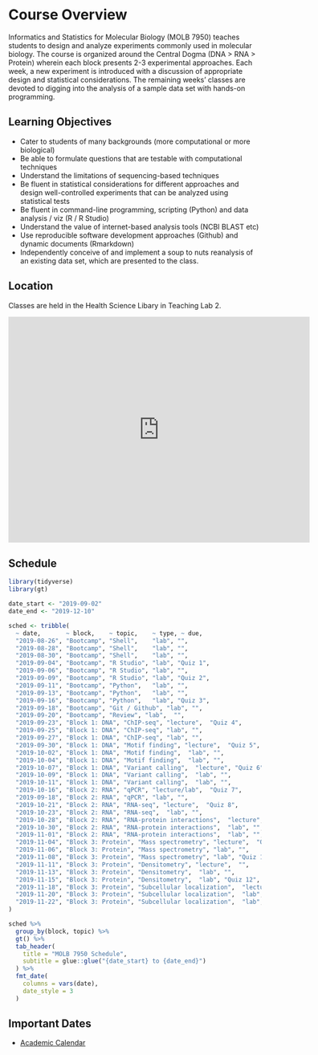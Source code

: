 # Course Overview {#syllabus-overview}

Informatics and Statistics for Molecular Biology (MOLB 7950) teaches students to design and analyze experiments commonly used in molecular biology. The course is organized around the Central Dogma (DNA > RNA > Protein) wherein each block presents 2-3 experimental approaches. Each week, a new experiment is introduced with a discussion of appropriate design and statistical considerations. The remaining weeks' classes are devoted to digging into the analysis of a sample data set with hands-on programming.

## Learning Objectives

- Cater to students of many backgrounds (more computational or more biological)
- Be able to formulate questions that are testable with computational techniques
- Understand the limitations of sequencing-based techniques
- Be fluent in statistical considerations for different approaches and design well-controlled experiments that can be analyzed using statistical tests
- Be fluent in command-line programming, scripting (Python) and data analysis / viz (R / R Studio)
- Understand the value of internet-based analysis tools (NCBI BLAST etc)
- Use reproducible software development approaches (Github) and dynamic documents (Rmarkdown)
- Independently conceive of and implement a soup to nuts reanalysis of an existing data set, which are presented to the class.

## Location

Classes are held in the Health Science Libary in Teaching Lab 2.

<iframe src="https://www.google.com/maps/embed?pb=!1m18!1m12!1m3!1d522.3036530801571!2d-104.83760147806905!3d39.746845026837306!2m3!1f0!2f0!3f0!3m2!1i1024!2i768!4f13.1!3m3!1m2!1s0x876c634e33da2401%3A0x17aa3fee1c687c49!2sUniversity+of+Colorado+Strauss+Health+Sciences+Library!5e0!3m2!1sen!2sus!4v1557762606921!5m2!1sen!2sus" width="600" height="450" frameborder="0" style="border:0" allowfullscreen></iframe>

## Schedule

```r
library(tidyverse)
library(gt)

date_start <- "2019-09-02"
date_end <- "2019-12-10"

sched <- tribble(
  ~ date,       ~ block,    ~ topic,    ~ type, ~ due,
  "2019-08-26", "Bootcamp", "Shell",    "lab", "", 
  "2019-08-28", "Bootcamp", "Shell",    "lab", "",
  "2019-08-30", "Bootcamp", "Shell",    "lab", "",
  "2019-09-04", "Bootcamp", "R Studio", "lab", "Quiz 1",
  "2019-09-06", "Bootcamp", "R Studio", "lab", "",
  "2019-09-09", "Bootcamp", "R Studio", "lab", "Quiz 2",
  "2019-09-11", "Bootcamp", "Python",   "lab", "",
  "2019-09-13", "Bootcamp", "Python",   "lab", "",
  "2019-09-16", "Bootcamp", "Python",   "lab", "Quiz 3",
  "2019-09-18", "Bootcamp", "Git / Github", "lab", "",
  "2019-09-20", "Bootcamp", "Review", "lab",  "",
  "2019-09-23", "Block 1: DNA", "ChIP-seq", "lecture",  "Quiz 4",
  "2019-09-25", "Block 1: DNA", "ChIP-seq", "lab", "",
  "2019-09-27", "Block 1: DNA", "ChIP-seq", "lab", "",
  "2019-09-30", "Block 1: DNA", "Motif finding", "lecture",  "Quiz 5",
  "2019-10-02", "Block 1: DNA", "Motif finding",  "lab", "",
  "2019-10-04", "Block 1: DNA", "Motif finding",  "lab", "",
  "2019-10-07", "Block 1: DNA", "Variant calling",  "lecture", "Quiz 6",
  "2019-10-09", "Block 1: DNA", "Variant calling",  "lab", "",
  "2019-10-11", "Block 1: DNA", "Variant calling",  "lab", "",
  "2019-10-16", "Block 2: RNA", "qPCR", "lecture/lab",  "Quiz 7",
  "2019-09-18", "Block 2: RNA", "qPCR", "lab", "",
  "2019-10-21", "Block 2: RNA", "RNA-seq", "lecture",  "Quiz 8",
  "2019-10-23", "Block 2: RNA", "RNA-seq",  "lab", "",
  "2019-10-28", "Block 2: RNA", "RNA-protein interactions",  "lecture", "Quiz 9",
  "2019-10-30", "Block 2: RNA", "RNA-protein interactions",  "lab", "",
  "2019-11-01", "Block 2: RNA", "RNA-protein interactions",  "lab", "",
  "2019-11-04", "Block 3: Protein", "Mass spectrometry", "lecture",  "Quiz 10",
  "2019-11-06", "Block 3: Protein", "Mass spectrometry", "lab", "",
  "2019-11-08", "Block 3: Protein", "Mass spectrometry", "lab", "Quiz 11",
  "2019-11-11", "Block 3: Protein", "Densitometry", "lecture",  "",
  "2019-11-13", "Block 3: Protein", "Densitometry",  "lab", "",
  "2019-11-15", "Block 3: Protein", "Densitometry",  "lab", "Quiz 12",
  "2019-11-18", "Block 3: Protein", "Subcellular localization",  "lecture", "",
  "2019-11-20", "Block 3: Protein", "Subcellular localization",  "lab", "",
  "2019-11-22", "Block 3: Protein", "Subcellular localization",  "lab", "Quiz 13"
)

sched %>%
  group_by(block, topic) %>%
  gt() %>%
  tab_header(
    title = "MOLB 7950 Schedule",
    subtitle = glue::glue("{date_start} to {date_end}")
  ) %>%
  fmt_date(
    columns = vars(date),
    date_style = 3
  )
```

## Important Dates

- [Academic Calendar](http://www.ucdenver.edu/anschutz/studentresources/Registrar/Documents/AcademicCalendars/2019-2020/AcademicCalendar-GradSchool-2019-2020_Fall2019.pdf)
